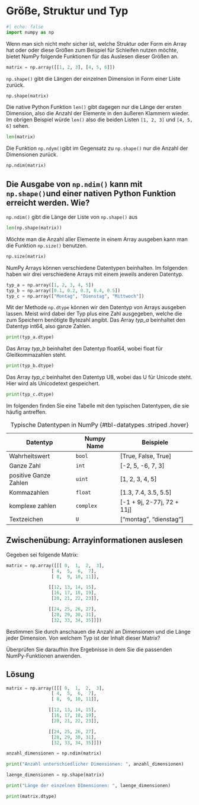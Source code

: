 # Größe, Struktur und Typ

```python
#| echo: false
import numpy as np
```

Wenn man sich nicht mehr sicher ist, welche Struktur oder Form ein Array hat oder 
oder diese Größen zum Beispiel für Schleifen nutzen möchte, bietet NumPy 
folgende Funktionen für das Auslesen dieser Größen an.

```python
matrix = np.array([[1, 2, 3], [4, 5, 6]])
```

`np.shape()` gibt die Längen der einzelnen Dimension in Form einer Liste zurück. 
```python
np.shape(matrix)
```

Die native Python Funktion `len()` gibt dagegen nur die Länge der ersten 
Dimension, also die Anzahl der Elemente in den äußeren Klammern wieder. 
Im obrigen Beispiel würde `len()` also die beiden Listen `[1, 2, 3]` und 
`[4, 5, 6]` sehen.

```python
len(matrix)
```

Die Funktion `np.ndym()`gibt im Gegensatz zu `np.shape()` nur die Anzahl der 
Dimensionen zurück. 

```python
np.ndim(matrix)
```

::: {.callout-tip collapse="true"}
## Die Ausgabe von `np.ndim()` kann mit `np.shape()`und einer nativen Python Funktion erreicht werden. Wie?

`np.ndim()` gibt die Länge der Liste von `np.shape()` aus
```python
len(np.shape(matrix))
```
:::

Möchte man die Anzahl aller Elemente in einem Array ausgeben kann man die 
Funktion `np.size()` benutzen.

```python
np.size(matrix)
```

NumPy Arrays können verschiedene Datentypen beinhalten. Im folgenden haben wir 
drei verschiedene Arrays mit einem jeweils anderen Datentyp.

```python
typ_a = np.array([1, 2, 3, 4, 5])
typ_b = np.array([0.1, 0.2, 0.3, 0.4, 0.5])
typ_c = np.array(["Montag", "Dienstag", "Mittwoch"])
```

Mit der Methode `np.dtype` können wir den Datentyp von Arrays ausgeben lassen. 
Meist wird dabei der Typ plus eine Zahl ausgegeben, welche die zum Speichern 
benötigte Bytezahl angibt. Das Array *typ_a* beinhaltet den Datentyp int64, 
also ganze Zahlen.

```python
print(typ_a.dtype)
```

Das Array *typ_b* beinhaltet den Datentyp float64, wobei float für 
Gleitkommazahlen steht.

```python
print(typ_b.dtype)
```

Das Array *typ_c* beinhaltet den Datentyp U8, wobei das U für Unicode steht. 
Hier wird als Unicodetext gespeichert.

```python
print(typ_c.dtype)
```

Im folgenden finden Sie eine Tabelle mit den typischen Datentypen, die sie 
häufig antreffen.

| Datentyp              | Numpy Name | Beispiele                  |
|-----------------------|------------|----------------------------|
| Wahrheitswert         | `bool`     | [True, False, True]        |
| Ganze Zahl            | `int`      | [-2, 5, -6, 7, 3]          |
| positive Ganze Zahlen | `uint`     | [1, 2, 3, 4, 5]            |
| Kommazahlen           | `float`    | [1.3, 7.4, 3.5, 5.5]      |
| komplexe zahlen       | `complex`  | [-1 + 9j, 2-77j, 72 + 11j] |
| Textzeichen           | `U`        | ["montag", "dienstag"]     |

: Typische Datentypen in NumPy {#tbl-datatypes .striped .hover}

::: {.callout-tip collapse="true"}

## Zwischenübung: Arrayinformationen auslesen

Gegeben sei folgende Matrix: 

```python
matrix = np.array([[[ 0,  1,  2,  3],
                 [ 4,  5,  6,  7],
                 [ 8,  9, 10, 11]],

                [[12, 13, 14, 15],
                 [16, 17, 18, 19],
                 [20, 21, 22, 23]],

                [[24, 25, 26, 27],
                 [28, 29, 30, 31],
                 [32, 33, 34, 35]]])
```

Bestimmen Sie durch anschauen die Anzahl an Dimensionen und die Länge jeder 
Dimension. Von welchem Typ ist der Inhalt dieser Matrix?

Überprüfen Sie daraufhin Ihre Ergebnisse in dem Sie die passenden NumPy-Funktionen
anwenden.

::: {.callout-caution icon="false" collapse="true"}

## Lösung

```python
matrix = np.array([[[ 0,  1,  2,  3],
                 [ 4,  5,  6,  7],
                 [ 8,  9, 10, 11]],

                [[12, 13, 14, 15],
                 [16, 17, 18, 19],
                 [20, 21, 22, 23]],

                [[24, 25, 26, 27],
                 [28, 29, 30, 31],
                 [32, 33, 34, 35]]])

anzahl_dimensionen = np.ndim(matrix)

print("Anzahl unterschiedlicher Dimensionen: ", anzahl_dimensionen)

laenge_dimensionen = np.shape(matrix)

print("Länge der einzelnen DImensionen: ", laenge_dimensionen)

print(matrix.dtype)
```

:::

:::